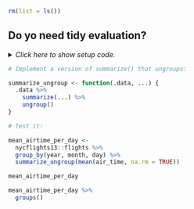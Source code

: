 ```r
rm(list = ls())
```


## Do yo need tidy evaluation?

<details><summary>*Click here to show setup code.*</summary>
```r
### Do yo need tidy evaluation?

```
```r
library(tidyverse)
```
</details>


```r
# Implement a version of summarize() that ungroups:
```
```r
summarize_ungroup <- function(.data, ...) {
  .data %>%
    summarize(...) %>%
    ungroup()
}
```


```r
# Test it:
```
```r
mean_airtime_per_day <-
  nycflights13::flights %>%
  group_by(year, month, day) %>%
  summarize_ungroup(mean(air_time, na.rm = TRUE))

mean_airtime_per_day

mean_airtime_per_day %>%
  groups()
```
